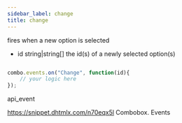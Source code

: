 ```yaml
---
sidebar_label: change
title: change
---
```



          


<Short>

fires when a new option is selected


</Short>



- id 		string|string[] 		the id(s) of a newly selected option(s)


~~~js

combo.events.on("Change", function(id){
    // your logic here
});


~~~
 api_event

<Descr>




</Descr>


 https://snippet.dhtmlx.com/n70eqx5l	Combobox. Events
